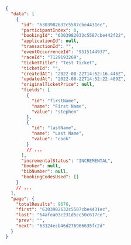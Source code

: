 ```json filename="Example"
{
  "data": [
    {
      "id": "6303982632c5587cbe4431ec",
      "participantIndex": 0,
      "bookingId": "6303982032c5587cbe442f22",
      "applicationId": null,
      "transactionId": "",
      "eventOccurrenceId": "9515144937",
      "raceId": "7129193269",
      "ticketTitle": "Test Ticket",
      "ticketId": "",
      "createdAt": "2022-08-22T14:52:16.446Z",
      "updatedAt": "2022-08-22T14:52:22.489Z",
      "originalTicketPrice": null,
      "fields": [
        {
          "id": "firstName",
          "name": "First Name",
          "value": "stephen"
        },
        {
          "id": "lastName",
          "name": "Last Name",
          "value": "cook"
        }
        // ...
      ],
      "incrementalStatus": "INCREMENTAL",
      "booker": null,
      "bibNumber": null,
      "bookingCodesUsed": []
    }
    // ...
  ],
  "page": {
    "totalResults": 9676,
    "first": "6303982632c5587cbe4431ec",
    "last": "64afea03c231d5cc50c617ce",
    "prev": "",
    "next": "63124ecb46d276966635fc2d"
  }
}
```
